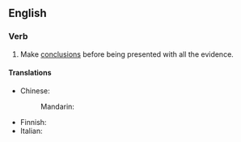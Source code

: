 ==English==

===Verb===
{{head|en|verb}}

# {{lb|en|idiomatic}} Make [[conclusion]]s before being presented with all the evidence.

====Translations====
{{trans-top|make conclusions before being presented with all the evidence}}
* Chinese:
*: Mandarin: {{t-needed|cmn}}
{{trans-mid}}
* Finnish: {{t-needed|fi}}
* Italian: {{t|it|saltare alle conclusioni}}
{{trans-bottom}}